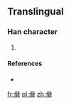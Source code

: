 ==Translingual==

===Han character===
{{Han char|rn=9|rad=人|as=10|sn=12|four=|canj=人月月月 (OBBB)}}

# {{defn|Han|sort=人10}}

====References====
* {{Han ref|kx=0114.051|hdz=10203.011|uh=50A6|ud=20646}}

[[fr:傦]]
[[pl:傦]]
[[zh:傦]]